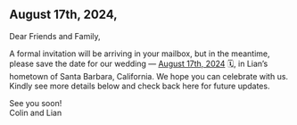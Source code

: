 ## August 17th, 2024,

Dear Friends and Family,

A formal invitation will be arriving in your mailbox, but in the meantime, please save the date for our wedding — <u>August 17th, 2024</u> 🗓️, in Lian’s hometown of Santa Barbara, California. We hope you can celebrate with us. Kindly see more details below and check back here for future updates.

See you soon!<br/>Colin and Lian
